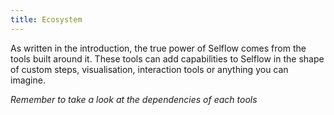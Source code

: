 ```yaml
---
title: Ecosystem
---
```


As written in the introduction, the true power of Selflow comes from the tools built around it.
These tools can add capabilities to Selflow in the shape of custom steps, visualisation, interaction tools or anything you can imagine.

_Remember to take a look at the dependencies of each tools_
